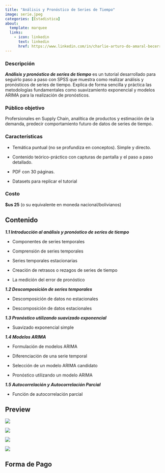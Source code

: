 ```yaml
---
title: "Análisis y Pronóstico de Series de Tiempo"
image: serie.jpeg
categories: [Estadistica]
about: 
  template: marquee
  links: 
    - icon: linkedin
      text: linkedin
      href: https://www.linkedin.com/in/charlie-arturo-do-amaral-becerra/
---
```


### Descripción

***Análisis y pronóstico de series de tiempo*** es un tutorial desarrollado para seguirlo paso a paso con SPSS que muestra como realizar análisis y pronósticos de series de tiempo. Explica de forma sencilla y práctica las metodologías fundamentales como suavizamiento exponencial y modelos ARIMA para la realización de pronósticos. 

### Público objetivo

Profersionales en Supply Chain, analítica de productos y estimación de la demanda, predecir comportamiento futuro de datos de series de tiempo. 

### Características

-   Temática puntual (no se profundiza en conceptos). Simple y directo.

-   Contenido teórico-práctico con capturas de pantalla y el paso a paso detallado.

-   PDF con 30 páginas.

-   Datasets para replicar el tutorial

### Costo

**\$us 25** (o su equivalente en moneda nacional/bolivianos)

::: panel-tabset
## Contenido

***1.1 Introducción al análisis y pronóstico de series de tiempo***

-   Componentes de series temporales

-   Comprensión de series temporales

-   Series temporales estacionarias

-   Creación de retrasos o rezagos de series de tiempo

-   La medición del error de pronóstico

***1.2 Descomposición de series temporales***

-   Descomposición de datos no estacionales

-   Descomposición de datos estacionales

***1.3 Pronóstico utilizando suavizado exponencial***

-   Suavizado exponencial simple


***1.4 Modelos ARIMA***

-   Formulación de modelos ARIMA

-   Diferenciación de una serie temporal

-   Selección de un modelo ARIMA candidato

-   Pronóstico utilizando un modelo ARIMA

***1.5 Autocorrelación y Autocorrelación Parcial***

-   Función de autocorrelación parcial

## Preview

![](preview_01.png)

![](preview_02.png)

![](preview_03.png)

![](preview_04.png)

## Forma de Pago
:::
